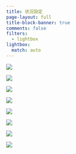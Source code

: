 ```yaml
---
title: 状況設定
page-layout: full
title-block-banner: true
comments: false
filters:
  - lightbox
lightbox:
  match: auto
---
```


::: {layout-ncol=3}
![](slides/s5d/slides013.jpg){group="slides"}

![](slides/s5d/slides014.jpg){group="slides"}

![](slides/s5d/slides015.jpg){group="slides"}

![](slides/s5d/slides016.jpg){group="slides"}

![](slides/s5d/slides017.jpg){group="slides"}

![](slides/s5d/slides018.jpg){group="slides"}

![](slides/s5d/slides019.jpg){group="slides"}

![](slides/s5d/slides020.jpg){group="slides"}
:::
